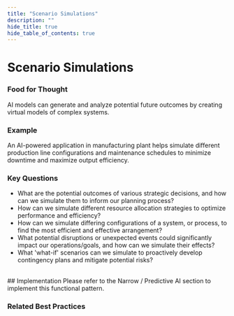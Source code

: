 ```yaml
---
title: "Scenario Simulations"
description: ""
hide_title: true
hide_table_of_contents: true
---
```



<PageViewTracker featureName="AI_CAPABILITY_SCENARIO_SIMULATIONS" />

<div className="hero-header">
  <h1>Scenario Simulations</h1>
</div>

### Food for Thought

AI models can generate and analyze potential future outcomes by creating virtual models of complex systems.

### Example

An AI-powered application in manufacturing plant helps simulate different production line configurations and maintenance schedules to minimize downtime and maximize output efficiency.

### Key Questions

- What are the potential outcomes of various strategic decisions, and how can we simulate them to inform our planning process?
- How can we simulate different resource allocation strategies to optimize performance and efficiency?
- How can we simulate differing configurations of a system, or process, to find the most efficient and effective arrangement?
- What potential disruptions or unexpected events could significantly impact our operations/goals, and how can we simulate their effects?
- What 'what-if' scenarios can we simulate to proactively develop contingency plans and mitigate potential risks?

<br />

<div className="section-with-background blue">
  ## Implementation
  Please refer to the Narrow / Predictive AI section to implement this functional pattern.

### Related Best Practices

<ul className="button-grid">
 <IconLinkButton href="/docs/technical-view/narrow-ai/" text="Narrow AI" />
</ul>

</div>
